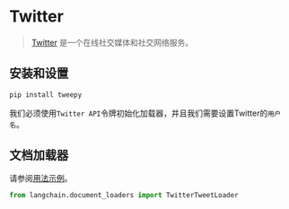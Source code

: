 # Twitter

>[Twitter](https://twitter.com/) 是一个在线社交媒体和社交网络服务。

## 安装和设置

```bash
pip install tweepy
```

我们必须使用`Twitter API`令牌初始化加载器，并且我们需要设置Twitter的`用户名`。

## 文档加载器

请参阅[用法示例](/docs/modules/data_connection/document_loaders/integrations/twitter.html)。

```python
from langchain.document_loaders import TwitterTweetLoader
```
